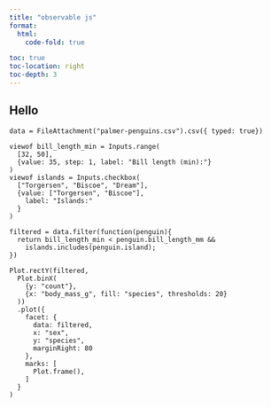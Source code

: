 ```yaml
---
title: "observable js"
format:
  html:
    code-fold: true

toc: true
toc-location: right
toc-depth: 3
---
```


## Hello

```ojs
data = FileAttachment("palmer-penguins.csv").csv({ typed: true})

viewof bill_length_min = Inputs.range(
  [32, 50],
  {value: 35, step: 1, label: "Bill length (min):"}
)
viewof islands = Inputs.checkbox(
  ["Torgersen", "Biscoe", "Dream"],
  {value: ["Torgersen", "Biscoe"],
    label: "Islands:"
  }
)

filtered = data.filter(function(penguin){
  return bill_length_min < penguin.bill_length_mm &&
    islands.includes(penguin.island);
})

Plot.rectY(filtered, 
  Plot.binX(
    {y: "count"}, 
    {x: "body_mass_g", fill: "species", thresholds: 20}
  ))
  .plot({
    facet: {
      data: filtered,
      x: "sex",
      y: "species",
      marginRight: 80
    },
    marks: [
      Plot.frame(),
    ]
  }
)
```